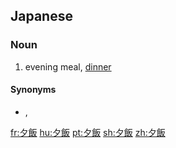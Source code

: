 ==Japanese==
{{ja-kanjitab|ゆう|はん|yomi=y}}

===Noun===
{{ja-noun|ゆうはん}}

# evening meal, [[dinner]]

====Synonyms====
* {{ja-r|晩御飯|ばんごはん}}, {{ja-r|晩ご飯|ばんごはん}}

[[fr:夕飯]]
[[hu:夕飯]]
[[pt:夕飯]]
[[sh:夕飯]]
[[zh:夕飯]]